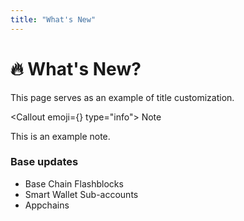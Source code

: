 ```yaml
---
title: "What's New"
---
```



# 🔥 What's New?

This page serves as an example of title customization.

<Callout emoji={<span className='icon-[ri--alarm-warning-fill]'></span>} type="info">
Note

This is an example note.
</Callout>

### Base updates

- Base Chain Flashblocks
- Smart Wallet Sub-accounts
- Appchains